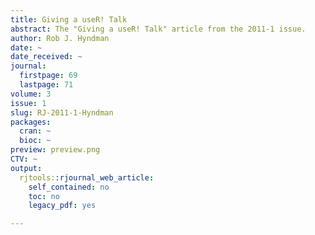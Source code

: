 ```yaml
---
title: Giving a useR! Talk
abstract: The "Giving a useR! Talk" article from the 2011-1 issue.
author: Rob J. Hyndman
date: ~
date_received: ~
journal:
  firstpage: 69
  lastpage: 71
volume: 3
issue: 1
slug: RJ-2011-1-Hyndman
packages:
  cran: ~
  bioc: ~
preview: preview.png
CTV: ~
output:
  rjtools::rjournal_web_article:
    self_contained: no
    toc: no
    legacy_pdf: yes

---
```

